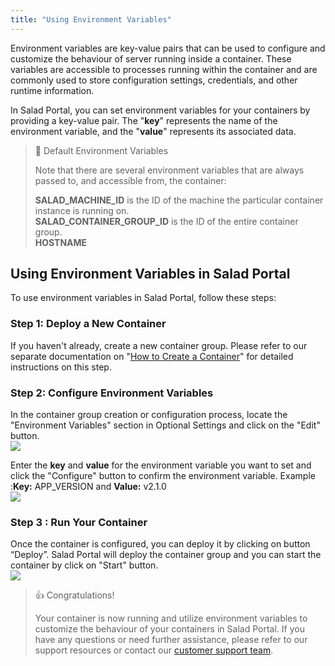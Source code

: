```yaml
---
title: "Using Environment Variables"
---
```


Environment variables are key-value pairs that can be used to configure and customize the behaviour of server running inside a container. These variables are accessible to processes running within the container and are commonly used to store configuration settings, credentials, and other runtime information.

In Salad Portal, you can set environment variables for your containers by providing a key-value pair. The "**key**" represents the name of the environment variable, and the "**value**" represents its associated data.

> 📘 Default Environment Variables
>
> Note that there are several environment variables that are always passed to, and accessible from, the container:
>
> **SALAD_MACHINE_ID** is the ID of the machine the particular container instance is running on.  
> **SALAD_CONTAINER_GROUP_ID** is the ID of the entire container group.  
> **HOSTNAME**

## **Using Environment Variables in Salad Portal**

To use environment variables in Salad Portal, follow these steps:

### Step 1: **Deploy a New Container**

If you haven't already, create a new container group. Please refer to our separate documentation on "[How to Create a Container](/container-engine/deploy-containers)" for detailed instructions on this step.

### Step 2: Configure Environment Variables

In the container group creation or configuration process, locate the "Environment Variables" section in Optional Settings and click on the "Edit" button.  
![](https://files.readme.io/0e27b45-Screenshot_2024-03-12_162642.png)

Enter the **key** and **value** for the environment variable you want to set and click the "Configure" button to confirm the environment variable. Example :**Key:** APP_VERSION and **Value:** v2.1.0  
![](https://files.readme.io/62befd0-image.png)

### Step 3 : Run Your Container

Once the container is configured, you can deploy it by clicking on button “Deploy”. Salad Portal will deploy the container group and you can start the container by click on "Start" button.  
![](https://files.readme.io/3268aa8-image.png)

> 👍 Congratulations!
>
> Your container is now running and utilize environment variables to customize the behaviour of your containers in Salad Portal. If you have any questions or need further assistance, please refer to our support resources or contact our [customer support team](cloud@salad.com).
